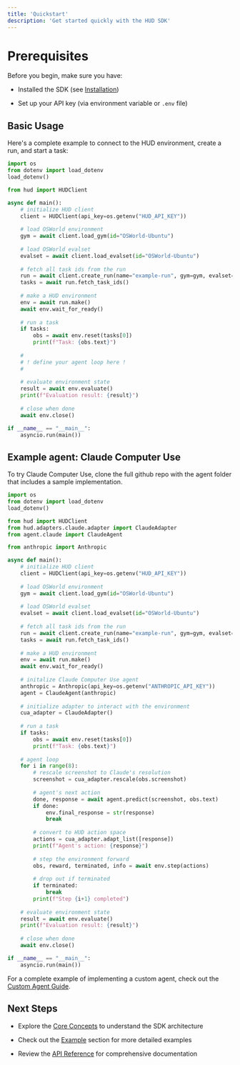 ```yaml
---
title: 'Quickstart'
description: 'Get started quickly with the HUD SDK'
---
```


# Prerequisites

Before you begin, make sure you have:

* Installed the SDK (see [Installation](/installation))

* Set up your API key (via environment variable or `.env` file)

## Basic Usage

Here's a complete example to connect to the HUD environment, create a run, and start a task:

```python
import os
from dotenv import load_dotenv
load_dotenv()

from hud import HUDClient

async def main():
    # initialize HUD client
    client = HUDClient(api_key=os.getenv("HUD_API_KEY"))
    
    # load OSWorld environment
    gym = await client.load_gym(id="OSWorld-Ubuntu")
    
    # load OSWorld evalset
    evalset = await client.load_evalset(id="OSWorld-Ubuntu")
    
    # fetch all task ids from the run
    run = await client.create_run(name="example-run", gym=gym, evalset=evalset)
    tasks = await run.fetch_task_ids()
    
    # make a HUD environment
    env = await run.make()
    await env.wait_for_ready()
    
    # run a task
    if tasks:
        obs = await env.reset(tasks[0])
        print(f"Task: {obs.text}")
    
    #
    # ! define your agent loop here !
    #
    
    # evaluate environment state
    result = await env.evaluate()
    print(f"Evaluation result: {result}")
    
    # close when done
    await env.close()

if __name__ == "__main__":
    asyncio.run(main())
```

## Example agent: Claude Computer Use&#x20;

To try Claude Computer Use, clone the full github repo with the agent folder that includes a sample implementation.

```python
import os
from dotenv import load_dotenv
load_dotenv()

from hud import HUDClient
from hud.adapters.claude.adapter import ClaudeAdapter
from agent.claude import ClaudeAgent

from anthropic import Anthropic

async def main():
    # initialize HUD client
    client = HUDClient(api_key=os.getenv("HUD_API_KEY"))
    
    # load OSWorld environment
    gym = await client.load_gym(id="OSWorld-Ubuntu")
    
    # load OSWorld evalset
    evalset = await client.load_evalset(id="OSWorld-Ubuntu")
    
    # fetch all task ids from the run
    run = await client.create_run(name="example-run", gym=gym, evalset=evalset)
    tasks = await run.fetch_task_ids()
    
    # make a HUD environment
    env = await run.make()
    await env.wait_for_ready()
    
    # initalize Claude Computer Use agent
    anthropic = Anthropic(api_key=os.getenv("ANTHROPIC_API_KEY"))
    agent = ClaudeAgent(anthropic)
    
    # initialize adapter to interact with the environment
    cua_adapter = ClaudeAdapter()
    
    # run a task
    if tasks:
        obs = await env.reset(tasks[0])
        print(f"Task: {obs.text}")
    
    # agent loop
    for i in range(8):  
        # rescale screenshot to Claude's resolution
        screenshot = cua_adapter.rescale(obs.screenshot)
        
        # agent's next action
        done, response = await agent.predict(screenshot, obs.text)
        if done:
            env.final_response = str(response)
            break
        
        # convert to HUD action space
        actions = cua_adapter.adapt_list([response])
        print(f"Agent's action: {response}")
    
        # step the environment forward
        obs, reward, terminated, info = await env.step(actions)
    
        # drop out if terminated
        if terminated:
            break
        print(f"Step {i+1} completed")
        
    # evaluate environment state
    result = await env.evaluate()
    print(f"Evaluation result: {result}")
    
    # close when done
    await env.close()

if __name__ == "__main__":
    asyncio.run(main())
```

For a complete example of implementing a custom agent, check out the [Custom Agent Guide](/examples/custom-agent).

## Next Steps

* Explore the [Core Concepts](/concepts/client) to understand the SDK architecture

* Check out the [Example](/examples/basic) section for more detailed examples

* Review the [API Reference](/api-reference/client) for comprehensive documentation